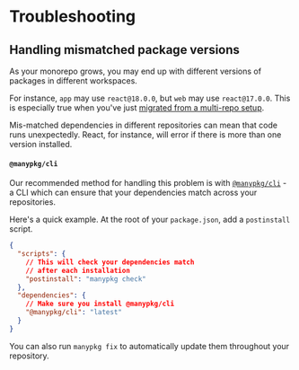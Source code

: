 # Troubleshooting

## Handling mismatched package versions

As your monorepo grows, you may end up with different versions of packages in different workspaces.

For instance, `app` may use `react@18.0.0`, but `web` may use `react@17.0.0`. This is especially true when you've just [migrated from a multi-repo setup](/docs/handbook/migrating-to-a-monorepo).

Mis-matched dependencies in different repositories can mean that code runs unexpectedly. React, for instance, will error if there is more than one version installed.

#### `@manypkg/cli`

Our recommended method for handling this problem is with [`@manypkg/cli`](https://www.npmjs.com/package/@manypkg/cli) - a CLI which can ensure that your dependencies match across your repositories.

Here's a quick example. At the root of your `package.json`, add a `postinstall` script.

```json filename="package.json"
{
  "scripts": {
    // This will check your dependencies match
    // after each installation
    "postinstall": "manypkg check"
  },
  "dependencies": {
    // Make sure you install @manypkg/cli
    "@manypkg/cli": "latest"
  }
}
```

You can also run `manypkg fix` to automatically update them throughout your repository.
